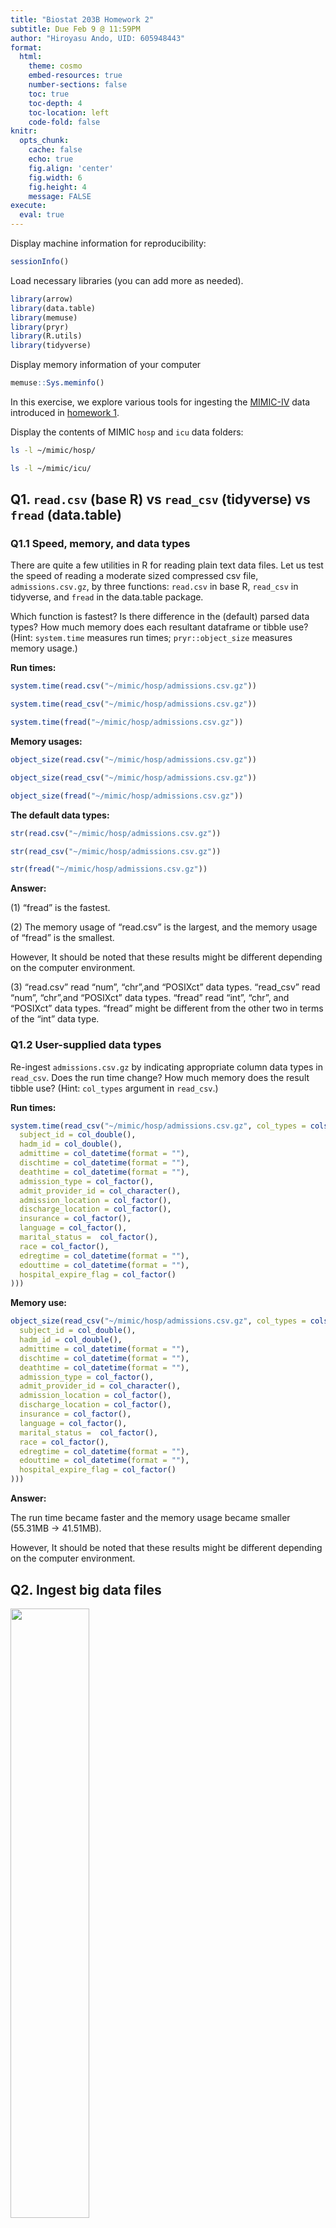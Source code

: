 ```yaml
---
title: "Biostat 203B Homework 2"
subtitle: Due Feb 9 @ 11:59PM
author: "Hiroyasu Ando, UID: 605948443"
format:
  html:
    theme: cosmo
    embed-resources: true
    number-sections: false
    toc: true
    toc-depth: 4
    toc-location: left
    code-fold: false
knitr:
  opts_chunk: 
    cache: false    
    echo: true
    fig.align: 'center'
    fig.width: 6
    fig.height: 4
    message: FALSE
execute:
  eval: true    
---
```


Display machine information for reproducibility:

```r
sessionInfo()
```

Load necessary libraries (you can add more as needed).

```r
library(arrow)
library(data.table)
library(memuse)
library(pryr)
library(R.utils)
library(tidyverse)
```

Display memory information of your computer

```r
memuse::Sys.meminfo()
```

In this exercise, we explore various tools for ingesting the [MIMIC-IV](https://mimic.mit.edu/docs/iv/) data introduced in [homework 1](https://ucla-biostat-203b.github.io/2024winter/hw/hw1/hw1.html).

Display the contents of MIMIC `hosp` and `icu` data folders:

```bash
ls -l ~/mimic/hosp/
```

```bash
ls -l ~/mimic/icu/
```

## Q1. `read.csv` (base R) vs `read_csv` (tidyverse) vs `fread` (data.table)

### Q1.1 Speed, memory, and data types

There are quite a few utilities in R for reading plain text data files. Let us test the speed of reading a moderate sized compressed csv file, `admissions.csv.gz`, by three functions: `read.csv` in base R, `read_csv` in tidyverse, and `fread` in the data.table package.

Which function is fastest? Is there difference in the (default) parsed data types? How much memory does each resultant dataframe or tibble use? (Hint: `system.time` measures run times; `pryr::object_size` measures memory usage.)

**Run times:**

```r
system.time(read.csv("~/mimic/hosp/admissions.csv.gz"))
```

```r
system.time(read_csv("~/mimic/hosp/admissions.csv.gz"))
```

```r
system.time(fread("~/mimic/hosp/admissions.csv.gz"))
```

**Memory usages:**

```r
object_size(read.csv("~/mimic/hosp/admissions.csv.gz"))
```

```r
object_size(read_csv("~/mimic/hosp/admissions.csv.gz"))
```

```r
object_size(fread("~/mimic/hosp/admissions.csv.gz"))
```

**The default data types:**

```r
str(read.csv("~/mimic/hosp/admissions.csv.gz"))
```

```r
str(read_csv("~/mimic/hosp/admissions.csv.gz"))
```

```r
str(fread("~/mimic/hosp/admissions.csv.gz"))
```

**Answer:**

\(1\) "fread" is the fastest.

\(2\) The memory usage of "read.csv" is the largest, and the memory usage of "fread" is the smallest.

However, It should be noted that these results might be different depending on the computer environment.

\(3\) "read.csv" read "num", "chr",and "POSIXct" data types. "read_csv" read "num", "chr",and "POSIXct" data types. "fread" read "int", "chr", and "POSIXct" data types. "fread" might be different from the other two in terms of the "int" data type.

### Q1.2 User-supplied data types

Re-ingest `admissions.csv.gz` by indicating appropriate column data types in `read_csv`. Does the run time change? How much memory does the result tibble use? (Hint: `col_types` argument in `read_csv`.)

**Run times:**

```r
system.time(read_csv("~/mimic/hosp/admissions.csv.gz", col_types = cols(
  subject_id = col_double(),
  hadm_id = col_double(),
  admittime = col_datetime(format = ""),
  dischtime = col_datetime(format = ""),
  deathtime = col_datetime(format = ""),
  admission_type = col_factor(),
  admit_provider_id = col_character(),
  admission_location = col_factor(),
  discharge_location = col_factor(),
  insurance = col_factor(),
  language = col_factor(),
  marital_status =  col_factor(),
  race = col_factor(),
  edregtime = col_datetime(format = ""),
  edouttime = col_datetime(format = ""),
  hospital_expire_flag = col_factor()
)))
```

**Memory use:**

```r
object_size(read_csv("~/mimic/hosp/admissions.csv.gz", col_types = cols(
  subject_id = col_double(),
  hadm_id = col_double(),
  admittime = col_datetime(format = ""),
  dischtime = col_datetime(format = ""),
  deathtime = col_datetime(format = ""),
  admission_type = col_factor(),
  admit_provider_id = col_character(),
  admission_location = col_factor(),
  discharge_location = col_factor(),
  insurance = col_factor(),
  language = col_factor(),
  marital_status =  col_factor(),
  race = col_factor(),
  edregtime = col_datetime(format = ""),
  edouttime = col_datetime(format = ""),
  hospital_expire_flag = col_factor()
)))
```

**Answer:**

The run time became faster and the memory usage became smaller (55.31MB -\> 41.51MB).

However, It should be noted that these results might be different depending on the computer environment.

## Q2. Ingest big data files

<p align="center">

<img src="./bigfile.png" width="50%"/>

</p>

Let us focus on a bigger file, `labevents.csv.gz`, which is about 125x bigger than `admissions.csv.gz`.

```bash
ls -l ~/mimic/hosp/labevents.csv.gz
```

Display the first 10 lines of this file.

```bash
zcat < ~/mimic/hosp/labevents.csv.gz | head -10
```

### Q2.1 Ingest `labevents.csv.gz` by `read_csv`

<p align="center">

<img src="./readr_logo.png" width="20%"/>

</p>

Try to ingest `labevents.csv.gz` using `read_csv`. What happens? If it takes more than 5 minutes on your computer, then abort the program and report your findings.

**Answer:**

This program took more than 5 minutes on my computer, so I aborted the program. Since my computer has 16GB memory, it is not sufficient to read this csv.

```r
#| eval: false
system.time(read_csv("~/mimic/hosp/labevents.csv.gz"))
```

### Q2.2 Ingest selected columns of `labevents.csv.gz` by `read_csv`

Try to ingest only columns `subject_id`, `itemid`, `charttime`, and `valuenum` in `labevents.csv.gz` using `read_csv`. Does this solve the ingestion issue? (Hint: `col_select` argument in `read_csv`.)

**Answer:**

This program solved the ingestion issue. Specifically, it took around 1.5 minutes.

```r
system.time(read_csv("~/mimic/hosp/labevents.csv.gz", col_select = c(
  subject_id,
  itemid,
  charttime,
  valuenum
)))
```

### Q2.3 Ingest subset of `labevents.csv.gz`

Our first strategy to handle this big data file is to make a subset of the `labevents` data. Read the [MIMIC documentation](https://mimic.mit.edu/docs/iv/modules/hosp/labevents/) for the content in data file `labevents.csv`.

In later exercises, we will only be interested in the following lab items: creatinine (50912), potassium (50971), sodium (50983), chloride (50902), bicarbonate (50882), hematocrit (51221), white blood cell count (51301), and glucose (50931) and the following columns: `subject_id`, `itemid`, `charttime`, `valuenum`. Write a Bash command to extract these columns and rows from `labevents.csv.gz` and save the result to a new file `labevents_filtered.csv.gz` in the current working directory. (Hint: use `zcat <` to pipe the output of `labevents.csv.gz` to `awk` and then to `gzip` to compress the output. To save render time, put `#| eval: false` at the beginning of this code chunk.)

**Answer:**

```bash
#| eval: false
zcat < ~/mimic/hosp/labevents.csv.gz | awk -F, 'BEGIN{OFS=","} \
{if($5 == 50912 || $5 == 50971 || $5 == 50983 || $5 == 50902 || \
$5 == 50882 || $5 == 51221 || $5 == 51301 || $5 == 50931) \
print $2,$5,$7,$10}' | gzip > ./labevents_filtered.csv.gz
```

Display the first 10 lines of the new file `labevents_filtered.csv.gz`. How many lines are in this new file? How long does it take `read_csv` to ingest `labevents_filtered.csv.gz`?

**Answer:** The first 10 lines of the new file `labevents_filtered.csv.gz` are as follows:

```bash
zcat < ./labevents_filtered.csv.gz | head -10
```

**Answer:**

There are 24855909 lines.

```bash
zcat < ./labevents_filtered.csv.gz | wc -l
```

**Answer:**

It takes around 13 seconds to ingest `labevents_filtered.csv.gz`. However, it should be noted that this result might be different depending on the computer environment.

```r
system.time(read_csv("./labevents_filtered.csv.gz"))
```

### Q2.4 Ingest `labevents.csv` by Apache Arrow

Our second strategy is to use [Apache Arrow](https://arrow.apache.org/) for larger-than-memory data analytics. Unfortunately Arrow does not work with gz files directly. First decompress `labevents.csv.gz` to `labevents.csv` and put it in the current working directory. To save render time, put `#| eval: false` at the beginning of this code chunk.

**Answer:**

```bash
#| eval: false
gzip -dk < ~/mimic/hosp/labevents.csv.gz > ~/mimic/hosp/labevents.csv
```

Then use [`arrow::open_dataset`](https://arrow.apache.org/docs/r/reference/open_dataset.html) to ingest `labevents.csv`, select columns, and filter `itemid` as in Q2.3. How long does the ingest+select+filter process take? Display the number of rows and the first 10 rows of the result tibble, and make sure they match those in Q2.3. (Hint: use `dplyr` verbs for selecting columns and filtering rows.)

**Answer:**

It takes less than one second to ingest `labevents.csv`. However, it should be noted that this result might be different depending on the computer environment.

```r
system.time(open_dataset(sources = "~/mimic/hosp/labevents.csv",
             format = "csv") |> 
  select(subject_id, itemid, charttime, valuenum) |> 
  filter(itemid %in% c(50912,
                       50971,
                       50983,
                       50902,
                       50882,
                       51221,
                       51301,
                       50931)))
```

**Answer**

The number of rows is 24855909.

```r
open_dataset(sources = "~/mimic/hosp/labevents.csv", format = "csv") |> 
  select(subject_id, itemid, charttime, valuenum) |> 
  filter(itemid %in% c(50912,
                       50971,
                       50983,
                       50902,
                       50882,
                       51221,
                       51301,
                       50931)) |> 
  nrow()
```

**Answer**

They matched those in Q2.3.

```r
open_dataset(sources = "~/mimic/hosp/labevents.csv", format = "csv") |> 
  select(subject_id, itemid, charttime, valuenum) |> 
  filter(itemid %in% c(50912,
                       50971,
                       50983,
                       50902,
                       50882,
                       51221,
                       51301,
                       50931)) |> 
  as_tibble()  |>
  print(n=10)
```

Write a few sentences to explain what is Apache Arrow. Imagine you want to explain it to a layman in an elevator.

**Answer:** ???

### Q2.5 Compress `labevents.csv` to Parquet format and ingest/select/filter

Re-write the csv file `labevents.csv` in the binary Parquet format (Hint: [`arrow::write_dataset`](https://arrow.apache.org/docs/r/reference/write_dataset.html).) How large is the Parquet file(s)? How long does the ingest+select+filter process of the Parquet file(s) take? Display the number of rows and the first 10 rows of the result tibble and make sure they match those in Q2.3. (Hint: use `dplyr` verbs for selecting columns and filtering rows.)

**Answer**

The size of the Parquet file is 1.9GB.

```r
write_dataset(
  dataset = open_dataset(sources = "~/mimic/hosp/labevents.csv", format = "csv"),
  path = "./labevents.parquet"
)
```

**Answer**

It takes less than 1 second to ingest `labevents.parquet`. However, it should be noted that this result might be different depending on the computer environment.

```r
system.time(open_dataset(sources = "./labevents.parquet",
                         format = "parquet") |> 
  select(subject_id, itemid, charttime, valuenum) |> 
  filter(itemid %in% c(50912,
                       50971,
                       50983,
                       50902,
                       50882,
                       51221,
                       51301,
                       50931)))
```

**Answer**

The number of rows is 24855909.

```r
open_dataset(sources = "./labevents.parquet", format = "parquet") |> 
  select(subject_id, itemid, charttime, valuenum) |> 
  filter(itemid %in% c(50912,
                       50971,
                       50983,
                       50902,
                       50882,
                       51221,
                       51301,
                       50931)) |> 
  nrow()
```


**Answer**

They matched those in Q2.3.

```r
open_dataset(sources = "./labevents.parquet", format = "parquet") |> 
  select(subject_id, itemid, charttime, valuenum) |> 
  filter(itemid %in% c(50912,
                       50971,
                       50983,
                       50902,
                       50882,
                       51221,
                       51301,
                       50931)) |> 
  as_tibble()  |>
  print(n=10)
```

Write a few sentences to explain what is the Parquet format. Imagine you want to explain it to a layman in an elevator.

**Answer**

!!!

### Q2.6 DuckDB

Ingest the Parquet file, convert it to a DuckDB table by [`arrow::to_duckdb`](https://arrow.apache.org/docs/r/reference/to_duckdb.html), select columns, and filter rows as in Q2.5. How long does the ingest+convert+select+filter process take? Display the number of rows and the first 10 rows of the result tibble and make sure they match those in Q2.3. (Hint: use `dplyr` verbs for selecting columns and filtering rows.)

**Answer**

It takes less than 1 second to do ingest+convert+select+filter process. However, it should be noted that this result might be different depending on the computer environment.

```r
system.time(open_dataset(sources = "./labevents.parquet",
                         format = "parquet") |> 
  to_duckdb() |>
  select(subject_id, itemid, charttime, valuenum) |> 
  filter(itemid %in% c(50912,
                       50971,
                       50983,
                       50902,
                       50882,
                       51221,
                       51301,
                       50931)))
```

**Answer**

The number of rows is 24855909.

```r
open_dataset(sources = "./labevents.parquet",
                         format = "parquet") |> 
  to_duckdb() |>
  select(subject_id, itemid, charttime, valuenum) |> 
  filter(itemid %in% c(50912,
                       50971,
                       50983,
                       50902,
                       50882,
                       51221,
                       51301,
                       50931)) |>
  as_tibble() |>
  nrow()
```

**Answer**

They match those in Q2.3.

```r
open_dataset(sources = "./labevents.parquet",
                         format = "parquet") |> 
  to_duckdb() |>
  select(subject_id, itemid, charttime, valuenum) |> 
  filter(itemid %in% c(50912,
                       50971,
                       50983,
                       50902,
                       50882,
                       51221,
                       51301,
                       50931)) |>
  as_tibble() |>
  arrange(subject_id) |>
  print(n=10)
```

Write a few sentences to explain what is DuckDB. Imagine you want to explain it to a layman in an elevator.

**Answer** ?????

## Q3. Ingest and filter `chartevents.csv.gz`

[`chartevents.csv.gz`](https://mimic.mit.edu/docs/iv/modules/icu/chartevents/) contains all the charted data available for a patient. During their ICU stay, the primary repository of a patient’s information is their electronic chart. The `itemid` variable indicates a single measurement type in the database. The `value` variable is the value measured for `itemid`. The first 10 lines of `chartevents.csv.gz` are

```bash
zcat < ~/mimic/icu/chartevents.csv.gz | head -10
```

[`d_items.csv.gz`](https://mimic.mit.edu/docs/iv/modules/icu/d_items/) is the dictionary for the `itemid` in `chartevents.csv.gz`.

```bash
zcat < ~/mimic/icu/d_items.csv.gz | head -10
```

In later exercises, we are interested in the vitals for ICU patients: heart rate (220045), mean non-invasive blood pressure (220181), systolic non-invasive blood pressure (220179), body temperature in Fahrenheit (223761), and respiratory rate (220210). Retrieve a subset of `chartevents.csv.gz` only containing these items, using the favorite method you learnt in Q2.

Document the steps and show code. Display the number of rows and the first 10 rows of the result tibble.

**Answer**

First, unzip `chartevents.csv.gz` and save it as \`chartevents.csv.

```bash
#| eval: false
gzip -dk < ~/mimic/icu/chartevents.csv.gz > ~/mimic/icu/chartevents.csv
```

Then, make the parquet file `chartevents.parquet` from `chartevents.csv`.

```r
write_dataset(
  dataset = open_dataset(sources = "~/mimic/icu/chartevents.csv", format = "csv"),
  path = "./chartevents.parquet"
)
```

in addition, the number of rows is 22502319.

```r
open_dataset(sources = "./chartevents.parquet", format = "parquet") |> 
  filter(itemid %in% c(220045,
                       220181,
                       220179,
                       223761,
                       220210)) |> 
  nrow()
```

Finally, ingest and filter `chartevents.parquet` to get the result tibble.

```r
open_dataset(sources = "./chartevents.parquet", format = "parquet") |> 
  filter(itemid %in% c(220045,
                       220181,
                       220179,
                       223761,
                       220210)) |> 
  as_tibble()  |>
  print(n=10)
```

```bash
rm ~/mimic/icu/chartevents.csv
```
